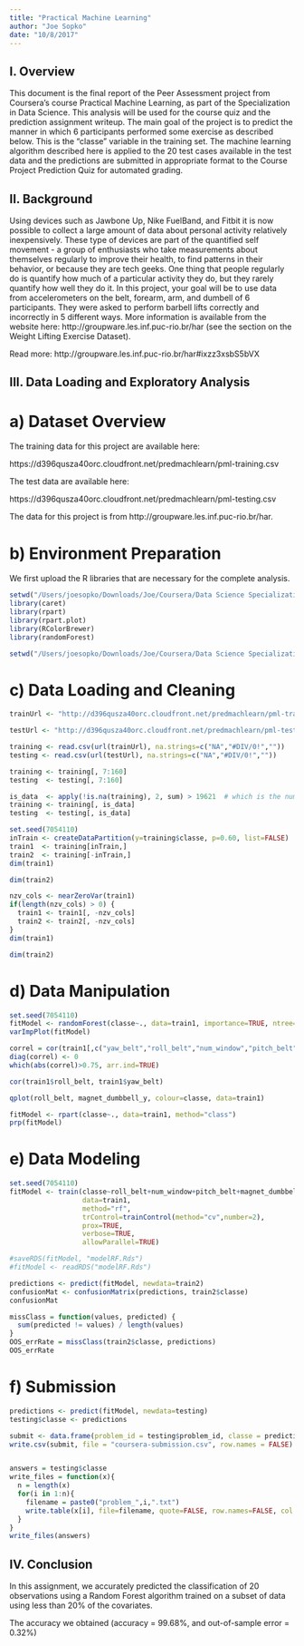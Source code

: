 ```yaml
---
title: "Practical Machine Learning"
author: "Joe Sopko"
date: "10/8/2017"
---
```


## I. Overview
This document is the final report of the Peer Assessment project from Coursera’s course Practical Machine Learning, as part of the Specialization in Data Science. 
This analysis will be used for the course quiz and the prediction assignment writeup. The main goal of the project is to predict the manner in which 6 participants performed some exercise as described below. This is the “classe” variable in the training set. The machine learning algorithm described here is applied to the 20 test cases available in the test data and the predictions are submitted in appropriate format to the Course Project Prediction Quiz for automated grading.

## II. Background
Using devices such as Jawbone Up, Nike FuelBand, and Fitbit it is now possible to collect a large amount of data about personal activity relatively inexpensively. These type of devices are part of the quantified self movement - a group of enthusiasts who take measurements about themselves regularly to improve their health, to find patterns in their behavior, or because they are tech geeks. One thing that people regularly do is quantify how much of a particular activity they do, but they rarely quantify how well they do it. In this project, your goal will be to use data from accelerometers on the belt, forearm, arm, and dumbell of 6 participants. They were asked to perform barbell lifts correctly and incorrectly in 5 different ways. More information is available from the website here: http://groupware.les.inf.puc-rio.br/har (see the section on the Weight Lifting Exercise Dataset).

Read more: http://groupware.les.inf.puc-rio.br/har#ixzz3xsbS5bVX

## III. Data Loading and Exploratory Analysis

# a) Dataset Overview

The training data for this project are available here:

https://d396qusza40orc.cloudfront.net/predmachlearn/pml-training.csv

The test data are available here:

https://d396qusza40orc.cloudfront.net/predmachlearn/pml-testing.csv

The data for this project is from http://groupware.les.inf.puc-rio.br/har. 

# b) Environment Preparation

We first upload the R libraries that are necessary for the complete analysis.
```r
setwd("/Users/joesopko/Downloads/Joe/Coursera/Data Science Specialization/08 - Practical Machine Learning - PML/WEEK 4/Course Project")
library(caret)
library(rpart)
library(rpart.plot)
library(RColorBrewer)
library(randomForest)
```

```r
setwd("/Users/joesopko/Downloads/Joe/Coursera/Data Science Specialization/08 - Practical Machine Learning - PML/WEEK 4/Course Project")
```

# c) Data Loading and Cleaning

```r

trainUrl <- "http://d396qusza40orc.cloudfront.net/predmachlearn/pml-training.csv"

testUrl <- "http://d396qusza40orc.cloudfront.net/predmachlearn/pml-testing.csv"

training <- read.csv(url(trainUrl), na.strings=c("NA","#DIV/0!",""))
testing <- read.csv(url(testUrl), na.strings=c("NA","#DIV/0!",""))

training <- training[, 7:160]
testing  <- testing[, 7:160]

is_data  <- apply(!is.na(training), 2, sum) > 19621  # which is the number of observations
training <- training[, is_data]
testing  <- testing[, is_data]

set.seed(7054110)
inTrain <- createDataPartition(y=training$classe, p=0.60, list=FALSE)
train1  <- training[inTrain,]
train2  <- training[-inTrain,]
dim(train1)

dim(train2)

nzv_cols <- nearZeroVar(train1)
if(length(nzv_cols) > 0) {
  train1 <- train1[, -nzv_cols]
  train2 <- train2[, -nzv_cols]
}
dim(train1)

dim(train2)

```

# d) Data Manipulation

```r
set.seed(7054110)
fitModel <- randomForest(classe~., data=train1, importance=TRUE, ntree=100)
varImpPlot(fitModel)

correl = cor(train1[,c("yaw_belt","roll_belt","num_window","pitch_belt","magnet_dumbbell_z","magnet_dumbbell_y","pitch_forearm","accel_dumbbell_y","roll_arm","roll_forearm")])
diag(correl) <- 0
which(abs(correl)>0.75, arr.ind=TRUE)

cor(train1$roll_belt, train1$yaw_belt)

qplot(roll_belt, magnet_dumbbell_y, colour=classe, data=train1)

fitModel <- rpart(classe~., data=train1, method="class")
prp(fitModel)
```

# e) Data Modeling

```r
set.seed(7054110)
fitModel <- train(classe~roll_belt+num_window+pitch_belt+magnet_dumbbell_y+magnet_dumbbell_z+pitch_forearm+accel_dumbbell_y+roll_arm+roll_forearm,
                  data=train1,
                  method="rf",
                  trControl=trainControl(method="cv",number=2),
                  prox=TRUE,
                  verbose=TRUE,
                  allowParallel=TRUE)

#saveRDS(fitModel, "modelRF.Rds")
#fitModel <- readRDS("modelRF.Rds")

predictions <- predict(fitModel, newdata=train2)
confusionMat <- confusionMatrix(predictions, train2$classe)
confusionMat

missClass = function(values, predicted) {
  sum(predicted != values) / length(values)
}
OOS_errRate = missClass(train2$classe, predictions)
OOS_errRate
```

# f) Submission

```r

predictions <- predict(fitModel, newdata=testing)
testing$classe <- predictions

submit <- data.frame(problem_id = testing$problem_id, classe = predictions)
write.csv(submit, file = "coursera-submission.csv", row.names = FALSE)


answers = testing$classe
write_files = function(x){
  n = length(x)
  for(i in 1:n){
    filename = paste0("problem_",i,".txt")
    write.table(x[i], file=filename, quote=FALSE, row.names=FALSE, col.names=FALSE)
  }
}
write_files(answers)

```

## IV. Conclusion
In this assignment, we accurately predicted the classification of 20 observations using a Random Forest algorithm trained on a subset of data using less than 20% of the covariates.

The accuracy we obtained (accuracy = 99.68%, and out-of-sample error = 0.32%) 
